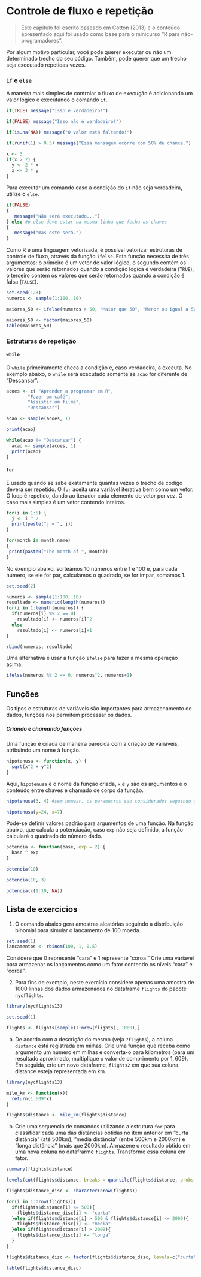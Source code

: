 # Controle de fluxo e repetição

> Este capítulo foi escrito baseado em Cotton (2013) e o conteúdo apresentado aqui foi usado como base para o minicurso "R para não-programadores".


Por algum motivo particular, você pode querer executar ou não um determinado trecho do seu código.
Também, pode querer que um trecho seja executado repetidas vezes.

### `if` e `else`
A maneira mais simples de controlar o fluxo de execução é adicionando um valor lógico e executando o comando `if`.

```r
if(TRUE) message("Isso é verdadeiro!")

if(FALSE) message("Isso não é verdadeiro!")

if(is.na(NA)) message("O valor está faltando!")

if(runif(1) > 0.5) message("Essa mensagem ocorre com 50% de chance.")

x <- 3
if(x > 2) {
  y <- 2 * x
  z <- 3 * y 
}
```

Para executar um comando caso a condição do `if` não seja verdadeira, utilize o `else`.

```r
if(FALSE)
{
   message("Não será executado...")
} else #o else deve estar na mesma linha que fecha as chaves
{
   message("mas este será.")
}
```

Como R é uma linguagem vetorizada, é possível vetorizar estruturas de controle de fluxo, através da função `ifelse`.
Esta função necessita de três argumentos: o primeiro é um vetor de valor lógico, o segundo contém os valores que serão retornados quando a condição lógica é verdadeira (`TRUE`), o terceiro contem os valores que serão retornados quando a condição é falsa (`FALSE`).


```r
set.seed(123)
numeros <- sample(1:100, 10)

maiores_50 <- ifelse(numeros > 50, "Maior que 50", "Menor ou igual a 50")

maiores_50 <- factor(maiores_50)
table(maiores_50)

```

### Estruturas de repetição

#### `while`

O `while` primeiramente checa a condição e, caso verdadeira, a executa.
No exemplo abaixo, o `while` será executado somente se `acao` for diferente de "Descansar".

```r
acoes <- c( "Aprender a programar em R",
        "Fazer um café",
        "Assistir um filme",
        "Descansar")

acao <- sample(acoes, 1)

print(acao)

while(acao != "Descansar") {
  acao <- sample(acoes, 1)
  print(acao)
}
```

#### `for`
É usado quando se sabe exatamente quantas vezes o trecho de código deverá ser repetido.
O `for` aceita uma variável iterativa bem como um vetor.
O loop é repetido, dando ao iterador cada elemento do vetor por vez.
O caso mais simples é um vetor contendo inteiros.

```r
for(i in 1:5) {
  j <- i ^ 2
  print(paste("j = ", j))
}

for(month in month.name)
{
 print(paste0("The month of ", month))
}
```

No exemplo abaixo, sorteamos 10 números entre 1 e 100 e, para cada número, se ele for par, calculamos o quadrado, se for impar, somamos 1.
```r
set.seed(2)

numeros <- sample(1:100, 10)
resultado <- numeric(length(numeros))
for(i in 1:length(numeros)) {
  if(numeros[i] %% 2 == 0)
    resultado[i] <- numeros[i]^2
  else
    resultado[i] <- numeros[i]+1
}

rbind(numeros, resultado)
```

Uma alternativa é usar a função `ifelse` para fazer a mesma operação acima.
```r
ifelse(numeros %% 2 == 0, numeros^2, numeros+1)
```


## Funções
Os tipos e estruturas de variáveis são importantes para armazenamento de dados, funções nos permitem processar os dados.

##### Criando e chamando funções
Uma função é criada de maneira parecida com a criação de variáveis, atribuindo um nome à função.

```r
hipotenusa <- function(x, y) {
  sqrt(x^2 + y^2)
}
```

Aqui, `hipotenusa` é o nome da função criada, `x` e `y` são os argumentos e o conteúdo entre chaves é chamado de corpo da função.

```r
hipotenusa(3, 4) #sem nomear, os parametros sao considerados seguindo a ordem de definicao da funcao

hipotenusa(y=24, x=7)
```

Pode-se definir valores padrão para argumentos de uma função.
Na função abaixo, que calcula a potenciação, caso `exp` não seja definido, a função calculará o quadrado do número dado.
```r
potencia <- function(base, exp = 2) {
  base ^ exp
}

potencia(10)

potencia(10, 3)

potencia(c(1:10, NA))
```

## Lista de exercicios

1. O comando abaixo gera amostras aleatórias seguindo a distribuição binomial para simular o lançamento de 100 moeda. 
```r
set.seed(1)
lancamentos <- rbinom(100, 1, 0.5)
```
Considere que 0 represente "cara" e 1 represente "coroa." Crie uma variavel para armazenar os lançamentos como um fator contendo os níveis "cara" e "coroa".


2. Para fins de exemplo, neste exercício considere apenas uma amostra de 1000 linhas dos dados armazenados no dataframe `flights` do pacote `nycflights`.

```r
library(nycflights13)

set.seed(1)

flights <- flights[sample(1:nrow(flights), 1000),]
```

  a) De acordo com a descrição do mesmo (veja `?flights`), a coluna `distance` está registrada em milhas. Crie uma função que receba como argumento um número em milhas e converta-o para kilometros (para um resultado aproximado, multiplique o valor de comprimento por $1{,}609$). Em seguida, crie um novo dataframe, `flights2` em que sua coluna distance esteja representada em km.

```r
library(nycflights13)

mile_km <- function(x){
  return(1.609*x)
}

flights$distance <- mile_km(flights$distance)
```

  b) Crie uma sequencia de comandos utilizando a estrutura `for` para classificar cada uma das distâncias obtidas no item anterior em "curta distância" (até 500km), "média distância" (entre 500km e 2000km) e "longa distância" (mais que 2000km). Armazene o resultado obtido em uma nova coluna no datafrarme `flights`. Transforme essa coluna em fator.
```r
summary(flights$distance)

levels(cut(flights$distance, breaks = quantile(flights$distance, probs = c(0, 0.33, 0.66, 1))))

flights$distance_disc <- character(nrow(flights))

for(i in 1:nrow(flights)){
  if(flights$distance[i] <= 500){
    flights$distance_disc[i] <- "curta"
  }else if(flights$distance[i] > 500 & flights$distance[i] <= 2000){
    flights$distance_disc[i] <- "media"
  }else if(flights$distance[i] > 2000){
    flights$distance_disc[i] <- "longa"
  }
}

flights$distance_disc <- factor(flights$distance_disc, levels=c("curta", "media", "longa"))

table(flights$distance_disc)
```


